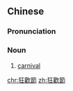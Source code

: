 {{also|狂欢节}}
==Chinese==
{{zh-forms|s=狂欢节|type=21}}

===Pronunciation===
{{zh-pron
|m=kuánghuānjié
|c=kong4 fun1 zit3
|cat=n
}}

===Noun===
{{zh-noun}}

# [[carnival]]

[[chr:狂歡節]]
[[zh:狂歡節]]